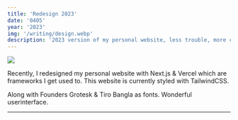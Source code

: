 ```yaml
---
title: 'Redesign 2023'
date: '0405'
year: '2023'
img: '/writing/design.webp'
description: '2023 version of my personal website, less trouble, more concentrate. With good user-interface and user-experience. Developed with Next.js.'
---
```


<Image src="/writing/website.png" />

Recently, I redesigned my personal website with Next.js & Vercel which are frameworks I get used to. This website is currently styled with TailwindCSS.

Along with Founders Grotesk & Tiro Bangla as fonts. Wonderful userinterface.

---